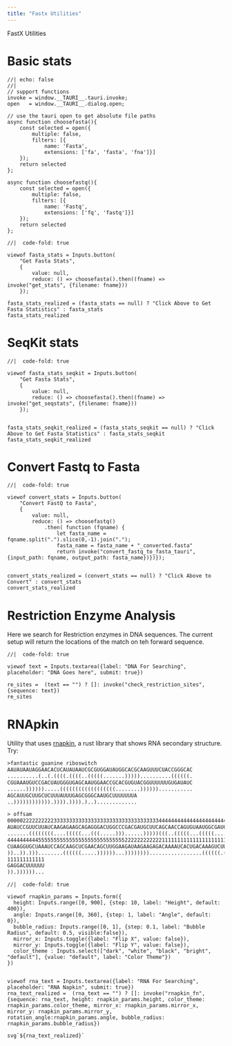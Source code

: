 ```yaml
---
title: "Fastx Utilities"
---
```


FastX Utilities


# Basic stats


```ojs
//| echo: false
//| 
// support functions
invoke = window.__TAURI__.tauri.invoke;
open   = window.__TAURI__.dialog.open;

// use the tauri open to get absolute file paths
async function choosefasta(){
    const selected = open({
        multiple: false,
        filters: [{
            name: 'Fasta',
            extensions: ['fa', 'fasta', 'fna']}]
    });
    return selected
};

async function choosefastq(){
    const selected = open({
        multiple: false,
        filters: [{
            name: 'Fastq',
            extensions: ['fq', 'fastq']}]
    });
    return selected
};

```


```ojs
//|  code-fold: true

viewof fasta_stats = Inputs.button(
    "Get Fasta Stats", 
    { 
        value: null, 
        reduce: () => choosefasta().then((fname) => invoke("get_stats", {filename: fname})) 
    });

fasta_stats_realized = (fasta_stats == null) ? "Click Above to Get Fasta Statistics" : fasta_stats
fasta_stats_realized

```

# SeqKit stats

```ojs
//|  code-fold: true

viewof fasta_stats_seqkit = Inputs.button(
    "Get Fasta Stats", 
    { 
        value: null, 
        reduce: () => choosefasta().then((fname) => invoke("get_seqstats", {filename: fname})) 
    });


fasta_stats_seqkit_realized = (fasta_stats_seqkit == null) ? "Click Above to Get Fasta Statistics" : fasta_stats_seqkit
fasta_stats_seqkit_realized

```



# Convert Fastq to Fasta


```ojs
//|  code-fold: true

viewof convert_stats = Inputs.button(
    "Convert FastQ to Fasta", 
    { 
        value: null, 
        reduce: () => choosefastq()
            .then( function (fqname) {
                let fasta_name = fqname.split(".").slice(0,-1).join(".");
                fasta_name = fasta_name + "_converted.fasta"
                return invoke("convert_fastq_to_fasta_tauri", {input_path: fqname, output_path: fasta_name})})});


convert_stats_realized = (convert_stats == null) ? "Click Above to Convert" : convert_stats
convert_stats_realized

```



# Restriction Enzyme Analysis

Here we search for Restriction enzymes in DNA sequences. The current setup  will return the locations of the match on teh forward sequence.


```ojs
//|  code-fold: true

viewof text = Inputs.textarea({label: "DNA For Searching", placeholder: "DNA Goes here", submit: true})

re_sites =  (text == "") ? []: invoke("check_restriction_sites", {sequence: text})
re_sites

```



# RNApkin

Utility that uses [rnapkin](https://github.com/ukmrs/rnapkin),  a rust library that shows RNA secondary structure. Try:

```txt
>fantastic guanine riboswitch
AAUAUAAUAGGAACACUCAUAUAAUCGCGUGGAUAUGGCACGCAAGUUUCUACCGGGCAC
..........(..(.((((.((((..(((((.......)))))..........((((((.
CGUAAAUGUCCGACUAUGGGUGAGCAAUGGAACCGCACGUGUACGGUUUUUUGUGAUAUC
......)))))).....((((((((((((((((((........))))))...........
AGCAUUGCUUGCUCUUUAUUUGAGCGGGCAAUGCUUUUUUUA
..)))))))))))).)))).)))).)..).............
```


```txt
> offsam
0000022222222223333333333333333333333333333333333444444444444444444444444444444
AUAUCCGUUCUUAUCAAGAGAAGCAGAGGGACUGGCCCGACGAUGCUUCAGCAACCAGUGUAAUGGCGAUCAGCCAUGA
.......((((((((....(((((...(((.....)))......)))))(((..(((((...(((((.....))))).)
4444444444555555555555555555555555555522222222222211111111111111111111111111111
CUAAGGUGCUAAAUCCAGCAAGCUCGAACAGCUUGGAAGAUAAGAAGAGACAAAAUCACUGACAAAGUCUUCUUCUUAA
))..)).)))........((((((.....))))))...)))))))).................((((((.((((...))
111111111111
GAGGACUUUUUU
)).))))))...
```

```ojs
//|  code-fold: true

viewof rnapkin_params = Inputs.form({
  height: Inputs.range([0, 900], {step: 10, label: "Height", default: 400}),
  angle: Inputs.range([0, 360], {step: 1, label: "Angle", default: 0}),
  bubble_radius: Inputs.range([0, 1], {step: 0.1, label: "Bubble Radius", default: 0.5, visible:false}),
  mirror_x: Inputs.toggle({label: "Flip X", value: false}),
  mirror_y: Inputs.toggle({label: "Flip Y", value: false}),
  color_theme : Inputs.select(["dark", "white", "black", "bright", "default"], {value: "default", label: "Color Theme"})
})


viewof rna_text = Inputs.textarea({label: "RNA For Searching", placeholder: "RNA Napkin", submit: true})
rna_text_realized =  (rna_text == "") ? []: invoke("rnapkin_fn", {sequence: rna_text, height: rnapkin_params.height, color_theme: rnapkin_params.color_theme, mirror_x: rnapkin_params.mirror_x, mirror_y: rnapkin_params.mirror_y, rotation_angle:rnapkin_params.angle, bubble_radius: rnapkin_params.bubble_radius})

svg`${rna_text_realized}`


```

